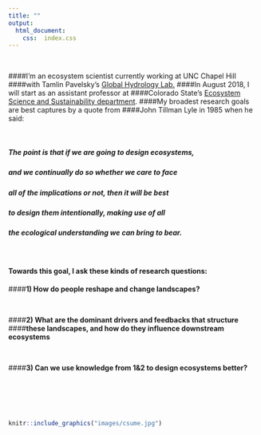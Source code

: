 ```yaml
---
title: ""
output:
  html_document:
    css:  index.css
---
```



<br>

####I'm an ecosystem scientist currently working at UNC Chapel Hill
####with Tamlin Pavelsky's [Global Hydrology Lab.](http://www.unc.edu/~pavelsky/Pavelsky/Home.html)
####In August 2018, I will start as an assistant professor at
####Colorado State's [Ecosystem Science and Sustainability department](https://warnercnr.colostate.edu/ess/).
####My broadest research goals are best captures by a quote from
####John Tillman Lyle in 1985 when he said: 

<br>

#####  The point is that if we are going to design ecosystems,
#####  and we continually do so whether we care to face
#####  all of the implications or not, then it will be best
#####  to design them intentionally, making use of all 
#####  the ecological understanding we can bring to bear.

<br>

#### Towards this goal, I ask these kinds of research questions:




####**1) How do people reshape and change landscapes?**

<br>

####**2) What are the dominant drivers and feedbacks that structure**
####**these landscapes, and how do they influence downstream ecosystems**

<br>

####**3) Can we use knowledge from 1&2 to design ecosystems better?**

<br>
<br>
<br>
<br>


```r
knitr::include_graphics("images/csume.jpg")
```

